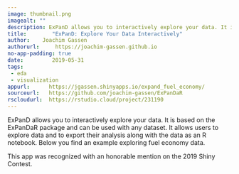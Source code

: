```yaml
---
image: thumbnail.png
imagealt: ""
description: ExPanD allows you to interactively explore your data. It is based on the ExPanDaR package and can be used with any dataset. 
title:        "ExPanD: Explore Your Data Interactively"
author:    Joachim Gassen
authorurl:     https://joachim-gassen.github.io
no-app-padding: true
date:         2019-05-31
tags:       
 - eda
 - visualization
appurl:      https://jgassen.shinyapps.io/expand_fuel_economy/
sourceurl:   https://github.com/joachim-gassen/ExPanDaR
rscloudurl:  https://rstudio.cloud/project/231190
---
```


ExPanD allows you to interactively explore your data. It is based on the ExPanDaR package and can be used with any dataset. It allows users to explore data and to export their analysis along with the data as an R notebook. Below you find an example exploring fuel economy data.
  
This app was recognized with an honorable mention on the 2019 Shiny Contest.